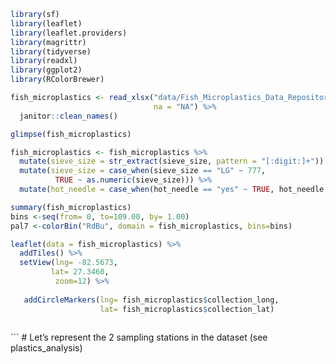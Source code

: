 ```r
library(sf)
library(leaflet)
library(leaflet.providers)
library(magrittr)
library(tidyverse)
library(readxl)
library(ggplot2)
library(RColorBrewer)

fish_microplastics <- read_xlsx("data/Fish_Microplastics_Data_Repository.xlsx", 
                                na = "NA") %>%
  janitor::clean_names() 

glimpse(fish_microplastics) 

fish_microplastics <- fish_microplastics %>%
  mutate(sieve_size = str_extract(sieve_size, pattern = "[:digit:]+")) %>%
  mutate(sieve_size = case_when(sieve_size == "LG" ~ 777,
          TRUE ~ as.numeric(sieve_size))) %>%
  mutate(hot_needle = case_when(hot_needle == "yes" ~ TRUE, hot_needle == "no" ~ FALSE))

```
```r

summary(fish_microplastics)
bins <-seq(from= 0, to=109.00, by= 1.00)
pal7 <-colorBin("RdBu", domain = fish_microplastics, bins=bins)


```


```r

leaflet(data = fish_microplastics) %>%
  addTiles() %>%
  setView(lng= -82.5673,
         lat= 27.3460,
          zoom=12) %>%
 
   addCircleMarkers(lng= fish_microplastics$collection_long,
                    lat= fish_microplastics$collection_lat)
  
```
```
# Let's represent the 2 sampling stations in the dataset (see plastics_analysis)



